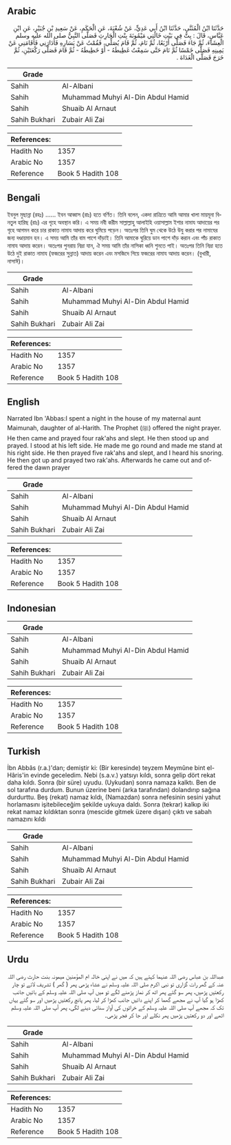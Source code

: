 ## Arabic


<div dir="rtl" lang="ar" style={{fontSize:'larger',backgroundColor:'#f8f9fa',padding:20}}>
حَدَّثَنَا ابْنُ الْمُثَنَّى، حَدَّثَنَا ابْنُ أَبِي عَدِيٍّ، عَنْ شُعْبَةَ، عَنِ الْحَكَمِ، عَنْ سَعِيدِ بْنِ جُبَيْرٍ، عَنِ ابْنِ عَبَّاسٍ، قَالَ ‏:‏ بِتُّ فِي بَيْتِ خَالَتِي مَيْمُونَةَ بِنْتِ الْحَارِثِ فَصَلَّى النَّبِيُّ صلى الله عليه وسلم الْعِشَاءَ، ثُمَّ جَاءَ فَصَلَّى أَرْبَعًا، ثُمَّ نَامَ، ثُمَّ قَامَ يُصَلِّي، فَقُمْتُ عَنْ يَسَارِهِ فَأَدَارَنِي فَأَقَامَنِي عَنْ يَمِينِهِ فَصَلَّى خَمْسًا ثُمَّ نَامَ حَتَّى سَمِعْتُ غَطِيطَهُ - أَوْ خَطِيطَهُ - ثُمَّ قَامَ فَصَلَّى رَكْعَتَيْنِ، ثُمَّ خَرَجَ فَصَلَّى الْغَدَاةَ ‏.‏
</div>
<div style={{backgroundColor:'#f8f9fa',padding:20, marginBottom: 10}}><table> <thead> <tr> <th>Grade</th> <th></th> </tr> </thead> <tbody> <tr><td>Sahih</td><td>Al-Albani</td></tr><tr><td>Sahih</td><td>Muhammad Muhyi Al-Din Abdul Hamid</td></tr><tr><td>Sahih</td><td>Shuaib Al Arnaut</td></tr><tr><td>Sahih Bukhari</td><td>Zubair Ali Zai</td></tr></tbody></table><table> <thead> <tr> <th>References:</th> <th></th> </tr> </thead> <tbody><tr><td>Hadith No</td><td>1357</td></tr><tr><td>Arabic No</td><td>1357</td></tr><tr><td>Reference</td><td>Book 5 Hadith 108</td></tr></tbody></table></div>

## Bengali


<div dir="ltr" lang="bn" style={{fontSize:'larger',backgroundColor:'#f8f9fa',padding:20}}>
ইবনুল মুছান্না (রহঃ) ...... ইবন আব্বাস (রাঃ) হতে বর্ণিত। তিনি বলেন, একদা রাত্রিতে আমি আমার খালা মায়মূনা বিনতুল হারিছ (রাঃ) এর গৃহে অবস্থান করি। এ সময় নবী করীম সাল্লাল্লাহু আলাইহি ওয়াসাল্লাম ইশার নামায আদায়ের পর গৃহে আগমন করে চার রাকাত নামায আদায় করে ঘুমিয়ে পড়েন। অতঃপর তিনি ঘুম থেকে উঠে উযু করার পর নামাযের জন্য দণ্ডায়মান হন। এ সময় আমি তাঁর বাম পাশে দাঁড়াই। তিনি আমাকে ঘুরিয়ে ডান পাশে দাঁড় করান এবং পাঁচ রাকাত নামায আদায় করেন। অতঃপর পুনরায় নিদ্রা যান, ঐ সময় আমি তাঁর নাসিকা ধ্বনি শুনতে পাই। অতঃপর তিনি নিদ্রা হতে উঠে দুই রাকাত নামায (ফজরের সুন্নাত) আদায় করেন এবং মসজিদে গিয়ে ফজরের নামায আদায় করেন। (বুখারী, নাসাঈ)।
</div>
<div style={{backgroundColor:'#f8f9fa',padding:20, marginBottom: 10}}><table> <thead> <tr> <th>Grade</th> <th></th> </tr> </thead> <tbody> <tr><td>Sahih</td><td>Al-Albani</td></tr><tr><td>Sahih</td><td>Muhammad Muhyi Al-Din Abdul Hamid</td></tr><tr><td>Sahih</td><td>Shuaib Al Arnaut</td></tr><tr><td>Sahih Bukhari</td><td>Zubair Ali Zai</td></tr></tbody></table><table> <thead> <tr> <th>References:</th> <th></th> </tr> </thead> <tbody><tr><td>Hadith No</td><td>1357</td></tr><tr><td>Arabic No</td><td>1357</td></tr><tr><td>Reference</td><td>Book 5 Hadith 108</td></tr></tbody></table></div>

## English


<div dir="ltr" lang="en" style={{fontSize:'larger',backgroundColor:'#f8f9fa',padding:20}}>
Narrated Ibn 'Abbas:I spent a night in the house of my maternal aunt Maimunah, daughter of al-Harith. The Prophet (ﷺ) offered the night prayer. He then came and prayed four rak'ahs and slept. He then stood up and prayed. I stood at his left side. He made me go round and made me stand at his right side. He then prayed five rak'ahs and slept, and I heard his snoring. He then got up and prayed two rak'ahs. Afterwards he came out and offered the dawn prayer
</div>
<div style={{backgroundColor:'#f8f9fa',padding:20, marginBottom: 10}}><table> <thead> <tr> <th>Grade</th> <th></th> </tr> </thead> <tbody> <tr><td>Sahih</td><td>Al-Albani</td></tr><tr><td>Sahih</td><td>Muhammad Muhyi Al-Din Abdul Hamid</td></tr><tr><td>Sahih</td><td>Shuaib Al Arnaut</td></tr><tr><td>Sahih Bukhari</td><td>Zubair Ali Zai</td></tr></tbody></table><table> <thead> <tr> <th>References:</th> <th></th> </tr> </thead> <tbody><tr><td>Hadith No</td><td>1357</td></tr><tr><td>Arabic No</td><td>1357</td></tr><tr><td>Reference</td><td>Book 5 Hadith 108</td></tr></tbody></table></div>

## Indonesian


<div dir="ltr" lang="id" style={{fontSize:'larger',backgroundColor:'#f8f9fa',padding:20}}>

</div>
<div style={{backgroundColor:'#f8f9fa',padding:20, marginBottom: 10}}><table> <thead> <tr> <th>Grade</th> <th></th> </tr> </thead> <tbody> <tr><td>Sahih</td><td>Al-Albani</td></tr><tr><td>Sahih</td><td>Muhammad Muhyi Al-Din Abdul Hamid</td></tr><tr><td>Sahih</td><td>Shuaib Al Arnaut</td></tr><tr><td>Sahih Bukhari</td><td>Zubair Ali Zai</td></tr></tbody></table><table> <thead> <tr> <th>References:</th> <th></th> </tr> </thead> <tbody><tr><td>Hadith No</td><td>1357</td></tr><tr><td>Arabic No</td><td>1357</td></tr><tr><td>Reference</td><td>Book 5 Hadith 108</td></tr></tbody></table></div>

## Turkish


<div dir="ltr" lang="tr" style={{fontSize:'larger',backgroundColor:'#f8f9fa',padding:20}}>
İbn Abbâs (r.a.)'dan; demiştir ki: (Bir keresinde) teyzem Meymûne bint el-Hâris'in evinde geceledim. Nebi (s.a.v.) yatsıyı kıldı, sonra gelip dört rekat daha kıldı. Sonra (bir süre) uyudu. (Uykudan) sonra namaza kalktı. Ben de sol tarafına durdum. Bunun üzerine beni (arka tarafından) dolandırıp sağına durdurttu. Beş (rekat) namaz kıldı, (Namazdan) sonra nefesinin sesini yahut horlamasını işitebileceğim şekilde uykuya daldı. Sonra (tekrar) kalkıp iki rekat namaz kıldıktan sonra (mescide gitmek üzere dışarı) çıktı ve sabah namazını kıldı
</div>
<div style={{backgroundColor:'#f8f9fa',padding:20, marginBottom: 10}}><table> <thead> <tr> <th>Grade</th> <th></th> </tr> </thead> <tbody> <tr><td>Sahih</td><td>Al-Albani</td></tr><tr><td>Sahih</td><td>Muhammad Muhyi Al-Din Abdul Hamid</td></tr><tr><td>Sahih</td><td>Shuaib Al Arnaut</td></tr><tr><td>Sahih Bukhari</td><td>Zubair Ali Zai</td></tr></tbody></table><table> <thead> <tr> <th>References:</th> <th></th> </tr> </thead> <tbody><tr><td>Hadith No</td><td>1357</td></tr><tr><td>Arabic No</td><td>1357</td></tr><tr><td>Reference</td><td>Book 5 Hadith 108</td></tr></tbody></table></div>

## Urdu


<div dir="rtl" lang="ur" style={{fontSize:'larger',backgroundColor:'#f8f9fa',padding:20}}>
عبداللہ بن عباس رضی اللہ عنہما کہتے ہیں کہ میں نے اپنی خالہ ام المؤمنین میمونہ بنت حارث رضی اللہ عنہ کے گھر رات گزاری تو نبی اکرم صلی اللہ علیہ وسلم نے عشاء پڑھی پھر ( گھر ) تشریف لائے تو چار رکعتیں پڑھیں، پھر سو گئے پھر اٹھ کر نماز پڑھنے لگے تو میں آپ صلی اللہ علیہ وسلم کے بائیں جانب کھڑا ہو گیا آپ نے مجھے گھما کر اپنے دائیں جانب کھڑا کر لیا، پھر پانچ رکعتیں پڑھیں اور سو گئے یہاں تک کہ مجھے آپ صلی اللہ علیہ وسلم کے خراٹوں کی آواز سنائی دینے لگی، پھر آپ صلی اللہ علیہ وسلم اٹھے اور دو رکعتیں پڑھیں پھر نکلے اور جا کر فجر پڑھی۔
</div>
<div style={{backgroundColor:'#f8f9fa',padding:20, marginBottom: 10}}><table> <thead> <tr> <th>Grade</th> <th></th> </tr> </thead> <tbody> <tr><td>Sahih</td><td>Al-Albani</td></tr><tr><td>Sahih</td><td>Muhammad Muhyi Al-Din Abdul Hamid</td></tr><tr><td>Sahih</td><td>Shuaib Al Arnaut</td></tr><tr><td>Sahih Bukhari</td><td>Zubair Ali Zai</td></tr></tbody></table><table> <thead> <tr> <th>References:</th> <th></th> </tr> </thead> <tbody><tr><td>Hadith No</td><td>1357</td></tr><tr><td>Arabic No</td><td>1357</td></tr><tr><td>Reference</td><td>Book 5 Hadith 108</td></tr></tbody></table></div>